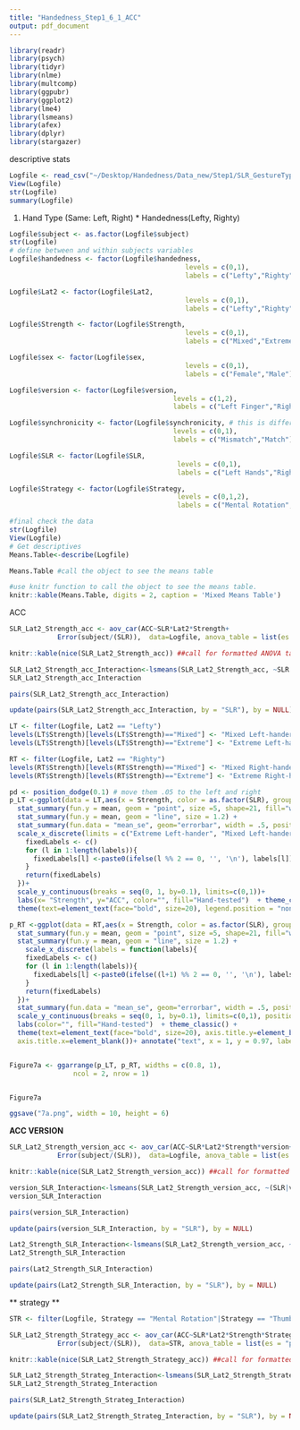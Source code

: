 ```yaml
---
title: "Handedness_Step1_6_1_ACC"
output: pdf_document
---
```

```r
library(readr)
library(psych)
library(tidyr)
library(nlme)
library(multcomp)
library(ggpubr)
library(ggplot2)
library(lme4)
library(lsmeans)
library(afex)
library(dplyr)
library(stargazer)
```
descriptive stats
```r
Logfile <- read_csv("~/Desktop/Handedness/Data_new/Step1/SLR_GestureType_Pointer_Pointer.csv")
View(Logfile)
str(Logfile)
summary(Logfile)
```
1. Hand Type (Same: Left, Right) * Handedness(Lefty, Righty)
```r
Logfile$subject <- as.factor(Logfile$subject)
str(Logfile)
# define between and within subjects variables
Logfile$handedness <- factor(Logfile$handedness,
                                            levels = c(0,1),
                                            labels = c("Lefty","Righty"))

Logfile$Lat2 <- factor(Logfile$Lat2,
                                            levels = c(0,1),
                                            labels = c("Lefty","Righty"))

Logfile$Strength <- factor(Logfile$Strength,
                                            levels = c(0,1),
                                            labels = c("Mixed","Extreme"))

Logfile$sex <- factor(Logfile$sex,
                                            levels = c(0,1),
                                            labels = c("Female","Male"))

Logfile$version <- factor(Logfile$version,
                                         levels = c(1,2),
                                         labels = c("Left Finger","Right Finger"))

Logfile$synchronicity <- factor(Logfile$synchronicity, # this is different
                                         levels = c(0,1),
                                         labels = c("Mismatch","Match"))

Logfile$SLR <- factor(Logfile$SLR,
                                          levels = c(0,1),
                                          labels = c("Left Hands","Right Hands"))

Logfile$Strategy <- factor(Logfile$Strategy,
                                          levels = c(0,1,2),
                                          labels = c("Mental Rotation","Thumb Strategy","Both"))

#final check the data 
str(Logfile)
View(Logfile)
# Get descriptives
Means.Table<-describe(Logfile)

Means.Table #call the object to see the means table

#use knitr function to call the object to see the means table.
knitr::kable(Means.Table, digits = 2, caption = 'Mixed Means Table')


```

ACC


```r
SLR_Lat2_Strength_acc <- aov_car(ACC~SLR*Lat2*Strength+
            Error(subject/(SLR)),  data=Logfile, anova_table = list(es = "pes"))     

knitr::kable(nice(SLR_Lat2_Strength_acc)) ##call for formatted ANOVA table using knitr
```

```r
SLR_Lat2_Strength_acc_Interaction<-lsmeans(SLR_Lat2_Strength_acc, ~SLR|(Lat2*Strength))
SLR_Lat2_Strength_acc_Interaction
```

```r
pairs(SLR_Lat2_Strength_acc_Interaction)
```

```r
update(pairs(SLR_Lat2_Strength_acc_Interaction, by = "SLR"), by = NULL)
```


```r

LT <- filter(Logfile, Lat2 == "Lefty")
levels(LT$Strength)[levels(LT$Strength)=="Mixed"] <- "Mixed Left-hander"
levels(LT$Strength)[levels(LT$Strength)=="Extreme"] <- "Extreme Left-hander"

RT <- filter(Logfile, Lat2 == "Righty")
levels(RT$Strength)[levels(RT$Strength)=="Mixed"] <- "Mixed Right-hander"
levels(RT$Strength)[levels(RT$Strength)=="Extreme"] <- "Extreme Right-hander"

pd <- position_dodge(0.1) # move them .05 to the left and right
p_LT <-ggplot(data = LT,aes(x = Strength, color = as.factor(SLR), group = SLR, y = ACC)) +
  stat_summary(fun.y = mean, geom = "point", size =5, shape=21, fill="white") +
  stat_summary(fun.y = mean, geom = "line", size = 1.2) +
  stat_summary(fun.data = "mean_se", geom="errorbar", width = .5, position = pd) +
  scale_x_discrete(limits = c("Extreme Left-hander", "Mixed Left-hander"), labels = function(labels){
    fixedLabels <- c()
    for (l in 1:length(labels)){
      fixedLabels[l] <-paste0(ifelse(l %% 2 == 0, '', '\n'), labels[l])
    }
    return(fixedLabels)
  })+
  scale_y_continuous(breaks = seq(0, 1, by=0.1), limits=c(0,1))+
  labs(x= "Strength", y="ACC", color="", fill="Hand-tested")  + theme_classic() +     
  theme(text=element_text(face="bold", size=20), legend.position = "none", axis.title.x=element_blank())

p_RT <-ggplot(data = RT,aes(x = Strength, color = as.factor(SLR), group = SLR, y = ACC)) +
  stat_summary(fun.y = mean, geom = "point", size =5, shape=21, fill="white") +
  stat_summary(fun.y = mean, geom = "line", size = 1.2) +
    scale_x_discrete(labels = function(labels){
    fixedLabels <- c()
    for (l in 1:length(labels)){
      fixedLabels[l] <-paste0(ifelse((l+1) %% 2 == 0, '', '\n'), labels[l])
    }
    return(fixedLabels)
  })+
  stat_summary(fun.data = "mean_se", geom="errorbar", width = .5, position = pd) +
  scale_y_continuous(breaks = seq(0, 1, by=0.1), limits=c(0,1), position = "right", alpha(1))+
  labs(color="", fill="Hand-tested")  + theme_classic() +     
  theme(text=element_text(face="bold", size=20), axis.title.y=element_blank(), axis.text.y=element_blank(),
  axis.title.x=element_blank())+ annotate("text", x = 1, y = 0.97, label = "*", color = "black", size = 16)


Figure7a <- ggarrange(p_LT, p_RT, widths = c(0.8, 1),
                ncol = 2, nrow = 1)


Figure7a

ggsave("7a.png", width = 10, height = 6)
```

**ACC VERSION**

```r
SLR_Lat2_Strength_version_acc <- aov_car(ACC~SLR*Lat2*Strength*version+
            Error(subject/(SLR)),  data=Logfile, anova_table = list(es = "pes"))     

knitr::kable(nice(SLR_Lat2_Strength_version_acc)) ##call for formatted ANOVA table using knitr
```

```r
version_SLR_Interaction<-lsmeans(SLR_Lat2_Strength_version_acc, ~(SLR|version))
version_SLR_Interaction
```

```r
pairs(version_SLR_Interaction)
```
```r
update(pairs(version_SLR_Interaction, by = "SLR"), by = NULL)
```

```r
Lat2_Strength_SLR_Interaction<-lsmeans(SLR_Lat2_Strength_version_acc, ~(SLR|(Lat2*Strength)))
Lat2_Strength_SLR_Interaction
```

```r
pairs(Lat2_Strength_SLR_Interaction)
```

```r
update(pairs(Lat2_Strength_SLR_Interaction, by = "SLR"), by = NULL)
```

** strategy **

```r
STR <- filter(Logfile, Strategy == "Mental Rotation"|Strategy == "Thumb Strategy")
```

```r
SLR_Lat2_Strength_Strategy_acc <- aov_car(ACC~SLR*Lat2*Strength*Strategy+
            Error(subject/(SLR)),  data=STR, anova_table = list(es = "pes"))     

knitr::kable(nice(SLR_Lat2_Strength_Strategy_acc)) ##call for formatted ANOVA table using knitr
```

```r
SLR_Lat2_Strength_Strateg_Interaction<-lsmeans(SLR_Lat2_Strength_Strategy_acc, ~(SLR|Lat2*Strength*Strategy))
SLR_Lat2_Strength_Strateg_Interaction
```

```r
pairs(SLR_Lat2_Strength_Strateg_Interaction)
```
```r
update(pairs(SLR_Lat2_Strength_Strateg_Interaction, by = "SLR"), by = NULL)
```

